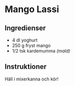 # Mango Lassi

## Ingredienser

- 4 dl yoghurt
- 250 g fryst mango
- 1/2 tsk kardemumma _(mald)_

## Instruktioner

Häll i mixerkanna och kör!
